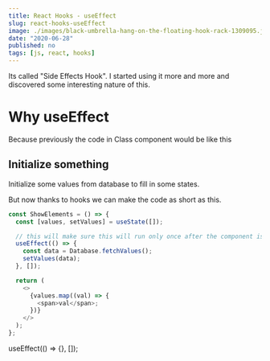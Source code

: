 ```yaml
---
title: React Hooks - useEffect
slug: react-hooks-useEffect
image: ./images/black-umbrella-hang-on-the-floating-hook-rack-1309095.jpg
date: "2020-06-28"
published: no
tags: [js, react, hooks]
---
```




Its called "Side Effects Hook". I started using it more and more and discovered some interesting nature of this.

# Why useEffect

Because previously the code in Class component would be like this

## Initialize something

Initialize some values from database to fill in some states.

But now thanks to hooks we can make the code as short as this.

<CodeDivWrapper>

```js
const ShowElements = () => {
  const [values, setValues] = useState([]);

  // this will make sure this will run only once after the component is
  useEffect(() => {
    const data = Database.fetchValues();
    setValues(data);
  }, []);

  return (
    <>
      {values.map((val) => {
        <span>val</span>;
      })}
    </>
  );
};
```

</CodeDivWrapper>

useEffect(() => {}, []);
